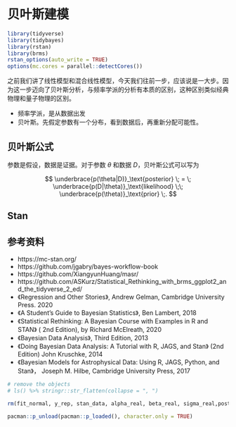 # 贝叶斯建模 {#bayesian-models}

```r
library(tidyverse)
library(tidybayes)
library(rstan)
library(brms)
rstan_options(auto_write = TRUE)
options(mc.cores = parallel::detectCores())
```


之前我们讲了线性模型和混合线性模型，今天我们往前一步，应该说是一大步。因为这一步迈向了贝叶斯分析，与频率学派的分析有本质的区别，这种区别类似经典物理和量子物理的区别。

- 频率学派，是从数据出发
- 贝叶斯。先假定参数有一个分布，看到数据后，再重新分配可能性。





## 贝叶斯公式

参数是假设，数据是证据。对于参数 $\theta$ 和数据 $D$，贝叶斯公式可以写为

$$
\underbrace{p(\theta|D)}_\text{posterior} \; = \; \underbrace{p(D|\theta)}_\text{likelihood} \;\; \underbrace{p(\theta)}_\text{prior} \;.
$$

## Stan




## 参考资料

- https://mc-stan.org/
- https://github.com/jgabry/bayes-workflow-book
- https://github.com/XiangyunHuang/masr/
- https://github.com/ASKurz/Statistical_Rethinking_with_brms_ggplot2_and_the_tidyverse_2_ed/
- 《Regression and Other Stories》, Andrew Gelman, Cambridge University Press. 2020
- 《A Student's Guide to Bayesian Statistics》,  Ben Lambert, 2018
- 《Statistical Rethinking: A Bayesian Course with Examples in R and STAN》 ( 2nd Edition), by Richard McElreath, 2020
- 《Bayesian Data Analysis》, Third Edition, 2013
- 《Doing Bayesian Data Analysis: A Tutorial with R, JAGS, and Stan》  (2nd Edition) John Kruschke, 2014
- 《Bayesian Models for Astrophysical Data: Using R, JAGS, Python, and Stan》， Joseph M. Hilbe, Cambridge University Press, 2017


```r
# remove the objects
# ls() %>% stringr::str_flatten(collapse = ", ")

rm(fit_normal, y_rep, stan_data, alpha_real, beta_real, sigma_real,posterior_alpha_beta, true_alpha_beta)
```



```r
pacman::p_unload(pacman::p_loaded(), character.only = TRUE)
```

